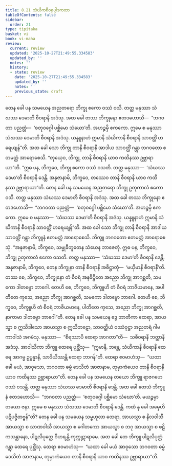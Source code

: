 ```yaml
---
title: 8.21 သံဃိကစီဝရုပ္ပါဒကထာ
tableOfContents: false
sidebar:
  order: 21
type: tipitaka
basket: vi
book: vi-maha
review:
  current: review
  updated: '2025-10-27T21:49:55.334583'
  updated_by: ''
  notes: ''
  history:
  - state: review
    date: '2025-10-27T21:49:55.334583'
    updated_by: ''
    notes: ''
    previous_state: draft
---
```



<ReviewStatus review={frontmatter.review} showDetails={true} />

<HypothesisAnnotation frontmatter={frontmatter} />

<DynamicBreadcrumb />

<Division number="363" book="vi-maha" e="ch" v="3" p="414">

<Paragraph number="1692" book="vi-maha">
တေန ခေါ ပန သမယေန အညတရော ဘိက္ခု ဧကော ဝဿံ ဝသိ. တတ္ထ မနုဿာ သံဃဿ ဒေမာတိ စီဝရာနိ အဒံသု. အထ ခေါ တဿ ဘိက္ခုနော ဧတဒဟောသိ—  “ဘဂဝတာ ပညတ္တံ—  ‘စတုဝဂ္ဂေါ ပစ္ဆိမော သံဃော’တိ. အဟဉ္စမှိ ဧကကော. ဣမေ စ မနုဿာ သံဃဿ ဒေမာတိ စီဝရာနိ အဒံသု. ယန္နူနာဟံ ဣမာနိ သံဃိကာနိ စီဝရာနိ သာဝတ္ထိံ ဟရေယျန်”တိ. အထ ခေါ သော ဘိက္ခု တာနိ စီဝရာနိ အာဒါယ သာဝတ္ထိံ ဂန္တွာ ဘဂဝတော ဧတမတ္ထံ အာရောစေသိ. “တုယှေဝ, ဘိက္ခု, တာနိ စီဝရာနိ ယာဝ ကထိနဿ ဥဗ္ဘာရာယာ”တိ. “ဣဓ ပန, ဘိက္ခဝေ, ဘိက္ခု ဧကော ဝဿံ ဝသတိ. တတ္ထ မနုဿာ—  ‘သံဃဿ ဒေမာ’တိ စီဝရာနိ ဒေန္တိ. အနုဇာနာမိ, ဘိက္ခဝေ, တဿေဝ တာနိ စီဝရာနိ ယာဝ ကထိနဿ ဥဗ္ဘာရာယာ”တိ.
</Paragraph>

<Paragraph number="1693" book="vi-maha">
တေန ခေါ ပန သမယေန အညတရော ဘိက္ခု ဥတုကာလံ ဧကော ဝသိ. တတ္ထ မနုဿာ သံဃဿ ဒေမာတိ စီဝရာနိ အဒံသု. အထ ခေါ တဿ ဘိက္ခုနော ဧတဒဟောသိ—  “ဘဂဝတာ ပညတ္တံ—  ‘စတုဝဂ္ဂေါ ပစ္ဆိမော သံဃော’တိ. အဟဉ္စမှိ ဧကကော. ဣမေ စ မနုဿာ—  ‘သံဃဿ ဒေမာ’တိ စီဝရာနိ အဒံသု. ယန္နူနာဟံ ဣမာနိ သံဃိကာနိ စီဝရာနိ သာဝတ္ထိံ ဟရေယျန်”တိ. အထ ခေါ သော ဘိက္ခု တာနိ စီဝရာနိ အာဒါယ သာဝတ္ထိံ ဂန္တွာ ဘိက္ခူနံ ဧတမတ္ထံ အာရောစေသိ. ဘိက္ခူ ဘဂဝတော ဧတမတ္ထံ အာရောစေသုံ. “အနုဇာနာမိ, ဘိက္ခဝေ, သမ္မုခီဘူတေန သံဃေန ဘာဇေတုံ. ဣဓ ပန, ဘိက္ခဝေ, ဘိက္ခု ဥတုကာလံ ဧကော ဝသတိ. တတ္ထ မနုဿာ—  ‘သံဃဿ ဒေမာ’တိ စီဝရာနိ ဒေန္တိ. အနုဇာနာမိ, ဘိက္ခဝေ, တေန ဘိက္ခုနာ တာနိ စီဝရာနိ အဓိဋ္ဌာတုံ—  ‘မယှိမာနိ စီဝရာနီ’တိ. တဿ စေ, ဘိက္ခဝေ, ဘိက္ခုနော တံ စီဝရံ အနဓိဋ္ဌိတေ အညော ဘိက္ခု အာဂစ္ဆတိ, သမကော ဒါတဗ္ဗော ဘာဂေါ. တေဟိ စေ, ဘိက္ခဝေ, ဘိက္ခူဟိ တံ စီဝရံ ဘာဇိယမာနေ, အပါတိတေ ကုသေ, အညော ဘိက္ခု အာဂစ္ဆတိ, သမကော ဒါတဗ္ဗော ဘာဂေါ. တေဟိ စေ, ဘိက္ခဝေ, ဘိက္ခူဟိ တံ စီဝရံ ဘာဇိယမာနေ, ပါတိတေ ကုသေ, အညော ဘိက္ခု အာဂစ္ဆတိ, နာကာမာ ဒါတဗ္ဗော ဘာဂေါ”တိ.
</Paragraph>

<Paragraph number="1694" book="vi-maha">
တေန ခေါ ပန သမယေန ဒွေ ဘာတိကာ ထေရာ, အာယသ္မာ စ ဣသိဒါသော အာယသ္မာ စ ဣသိဘဋော, သာဝတ္ထိယံ ဝဿံဝုဋ္ဌာ အညတရံ ဂါမကာဝါသံ အဂမံသု. မနုဿာ—  “စိရဿာပိ ထေရာ အာဂတာ”တိ—  သစီဝရာနိ ဘတ္တာနိ အဒံသု. အာဝါသိကာ ဘိက္ခူ ထေရေ ပုစ္ဆိံသု—  “ဣမာနိ, ဘန္တေ, သံဃိကာနိ စီဝရာနိ ထေရေ အာဂမ္မ ဥပ္ပန္နာနိ, သာဒိယိဿန္တိ ထေရာ ဘာဂန်”တိ. ထေရာ ဧဝမာဟံသု—  “ယထာ ခေါ မယံ, အာဝုသော, ဘဂဝတာ ဓမ္မံ ဒေသိတံ အာဇာနာမ, တုမှာကံယေဝ တာနိ စီဝရာနိ ယာဝ ကထိနဿ ဥဗ္ဘာရာယာ”တိ.
</Paragraph>

<Paragraph number="1695" book="vi-maha">
တေန ခေါ ပန သမယေန တယော ဘိက္ခူ ရာဇဂဟေ ဝဿံ ဝသန္တိ. တတ္ထ မနုဿာ သံဃဿ ဒေမာတိ စီဝရာနိ ဒေန္တိ. အထ ခေါ တေသံ ဘိက္ခူနံ ဧတဒဟောသိ—  “ဘဂဝတာ ပညတ္တံ—  ‘စတုဝဂ္ဂေါ ပစ္ဆိမော သံဃော’တိ. မယဉ္စမှာ တယော ဇနာ. ဣမေ စ မနုဿာ သံဃဿ ဒေမာတိ စီဝရာနိ ဒေန္တိ. ကထံ နု ခေါ အမှေဟိ ပဋိပဇ္ဇိတဗ္ဗန်”တိ? တေန ခေါ ပန သမယေန သမ္ဗဟုလာ ထေရာ, အာယသ္မာ စ နိလဝါသီ အာယသ္မာ စ သာဏဝါသီ အာယသ္မာ စ ဂေါတကော အာယသ္မာ စ ဘဂု အာယသ္မာ စ ဖဠိကသန္တာနော, ပါဋလိပုတ္တေ ဝိဟရန္တိ ကုက္ကုဋာရာမေ. အထ ခေါ တေ ဘိက္ခူ ပါဋလိပုတ္တံ ဂန္တွာ ထေရေ ပုစ္ဆိံသု. ထေရာ ဧဝမာဟံသု—  “ယထာ ခေါ မယံ အာဝုသော ဘဂဝတာ ဓမ္မံ ဒေသိတံ အာဇာနာမ, တုမှာကံယေဝ တာနိ စီဝရာနိ ယာဝ ကထိနဿ ဥဗ္ဘာရာယာ”တိ.
</Paragraph>
</Division>